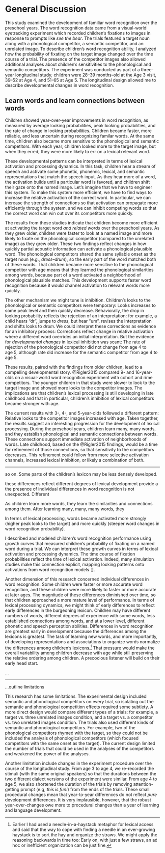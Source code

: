General Discussion
=======================================================================

This study examined the development of familiar word recognition over
the preschool years. The word recognition data came from a visual-world
eyetracking experiment which recorded children's fixations to images in
response to prompts like *see the bear*. The trials featured a target
noun along with a phonological competitor, a semantic competitor, and an
unrelated image. To describe children's word recognition ability, I
analyzed how the probability of fixating on the target image changed
over the time course of a trial. The presence of the competitor images
also allowed additional analyses about children's sensitivities to the
phonological and semantic competitors. The experiment was conducted as
part of a three-year longitudinal study; children were 28–39 months-old
at the Age 3 visit, 39–52 at Age 4, and 51–65 at Age 5. The longitudinal
design allowed me to describe developmental changes in word recognition.




Learn words and learn connections between words
-----------------------------------------------------------------------

Children showed year-over-year improvements in word recognition, as
measured by average looking probabilities, peak looking probabilities,
and the rate of change in looking probabilities. Children became faster,
more reliable, and less uncertain during recognizing familar words. At
the same time, children also became more sensitive to the phonological
and semantic competitors. With each year, children looked more to the
target image, but when they erred, they were more likely to err on a
lexical relevant word.

These developmental patterns can be interpreted in terms of lexical
activation and processing dynamics. In this task, children hear a
stream of speech and activate some phonetic, phonemic, lexical, and
semantic representations that match the speech input. As they hear more
of a word, the activation builds until a particular word is favored, and
children shift their gaze onto the named image. Let's imagine that we
have to engineer this system. To make this system more efficient, we have
to find ways to increase the relative activation of the correct word. In
particular, we can increase the strength of connections so that
activation can propagate more efficiently through the system, and we can
inhibit competing words so that the correct word can win out over its
competitors more quickly.

The results from these studies indicate that children become more
efficient at activating the target word *and related words* over the
preschool years. As they grew older, children were faster to look at a
named image and more likely to fixate on the phonological competitor
(compared to the unrelated image) as they grew older. These two findings
reflect changes in how quickly partial acoustic information can
activate a phonological plausible word. The phonological competitors
shared the same syllable onset as the target noun (e.g.,
*dress*–*drum*), so the early part of the word matched both of these
words. That children became more sensitive to the phonological
competitor with age means that they learned the phonological
similarities among words, because part of a word activated a
neighborhood of phonological plausible matches. This development
supports faster word recognition because it would channel activation to
relevant words more quickly.

The other mechanism we might tune is inhibition.
Children's looks to the phonological or semantic competitors were
temporary: Looks increases to some peak level and then quickly decrease.
Behaviorally, the drop in looking probability reflects the rejection of
an interpretation: for example, a child hears "dr", jumps to *dress*,
but hear "um", revises the interpretation and shifts looks to *drum*.
We could interpret these corrections as evidence for an inhibitory
process: Corrections reflect change in relative activation where a
different word overrides an initial interpretation. But the evidence for 
_developmental changes_ in lexical inhibition was scant: The rate of
rejection of the phonological competitor did not change from age 4 to
age 5, although rate did increase for the semantic competitor from
age 4 to age 5.

These results, paired with the findings from older children, lead to a
compelling developmental story. @Rigler2015 compared 9- and 16-year-olds
on a visual-world word recognition experiment with cohort and rime
competitors. The younger children in that study were slower to look to
the target image and showed more looks to the competitor images. The
implications are that children's lexical processing is still developing
in late childhood and that in particular, children's inhibition of
lexical competitors became stronger with age.

The current results with 3-, 4-, and 5-year-olds followed a different
pattern: Relative looks to the competitor images increased with age.
Taken together, the results suggest an interesting progression for the
development of lexical processing. During the preschool years, children
learn many, many words, and they establish phonological and semantic
connections between words. These connections support immediate
activation of neighborhoods of words. Late childhood, based on the
@Rigler2015 findings, would be a time for refinement of those
connections, so that sensitivity to the competitors decreases. This
refinement could follow from more selective activation channels,
increased lexical inhibition, or likely a combination of both.

***


so on. Some parts of the children's lexicon may be less densely developed.

these differences reflect different degrees of lexical development
provide a  the presence of individual differences in word recognition is not unexpected. Different


As children learn more words, they learn the similarities and connections among them. After learning many, many, many words, they


In terms of lexical processing,
words became activated more strongly (higher peak looks to the target)
and more quickly (steeper word changes in word recognition probability).


I described and modeled children's word recognition performance using
growth curves that measured children's probability of fixating on a
named word during a trial. We can interpret these growth curves in terms
of lexical activation and processing dynamics.  The time course of fixation probabilities reflect the time of lexical activation. Indeed, many simulation studies make this connection explicit, mapping looking patterns onto activations from word recognition models [].

<!-- We can interpret children's development in these terms as well. The rate at which children looked to the target increased each year, indicating that children activated the words more quickly. -->


<!-- From the perspective, higher -->
<!-- peaks at age 3 would indicate more developed lexical representations and -->
<!-- stronger activation of lexical items at this age.  -->




Another dimension of this research concerned individual differences in
word recognition. Some children were faster or more accurate word
recognition, and these children were more likely to faster or more
accurate at later ages. The magnitude of these differences diminished
over time, so that children approached a more mature level of
performance. In terms of lexical processing dynamics, we might think of
early differences to reflect early differences in the burgeoning
lexicon. Children may have different numbers of words, different degrees
of experience with some words, less established connections among words,
and at a lower level, different phonetic and speech perception
abilities. Differences in word recognition are greatest early in
development because the differences among the lexicons is greatest. The
task of learning new words, and more importantly, of developing
representations and associations to organize words normalize the differences
among children's lexicons.[^haystack] That pressure would make the
overall variability among children decrease with age while still
preserving the relative ordering among children. A precocious listener
will build on their early head start.


[^haystack]: Earlier I had used a needle-in-a-haystack metaphor for
lexical access and said that the way to cope with finding a needle in an
ever-growing haystack is to sort the hay and organize the straws. We
might apply the reasoning backwards in time too: Early on, with just a
few straws, an ad hoc or inefficient organization can be just fine.

...

***

...outline limitations

This research has some limitations. The experimental design included
semantic and phonological competitors on every trial, so isolating out
the semantic and phonological competition effects required some
subtlety. A more direct design would compare different types of a
trials: for example, a target vs. three unrelated images condition, and
a target vs. a competitor vs. two unrelated images condition. The trials
also used different kinds of semantic and phonological competitors. For
example, two of the phonological competitors rhymed with the target, so
they could not be included the analysis of phonological competitors
(which focused competitors with the same onset as the target). The
current design limited the number of trials that could be used in the
analyses of the competitors and weakened the power of the analyses.

Another limitation include changes in the experiment procedure over the
course of the longitudinal study. From age 3 to age 4, we re-recorded
the stimuli (with the same original speakers) so that the durations
between the two different dialect versions of the experiment were
similar. From age 4 to age 5, we also shortened the duration of the
trials by removing attention-getting prompt (e.g, *this is fun!*) from
the ends of the trials. These small procedural changes mean that
year-to-year differences do not reflect *pure* development differences.
It is very implausible, however, that the robust year-over-changes owe
more to procedural changes than a year of learning and language
development.








